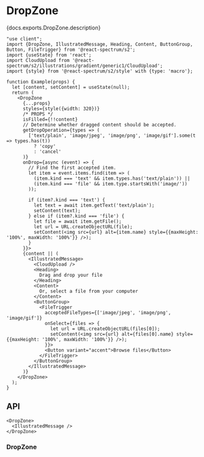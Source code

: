 


# DropZone

<PageDescription>{docs.exports.DropZone.description}</PageDescription>

```tsx render type="s2" docs={docs.exports.DropZone} links={docs.links} props={['size', 'replaceMessage']} wide
"use client";
import {DropZone, IllustratedMessage, Heading, Content, ButtonGroup, Button, FileTrigger} from '@react-spectrum/s2';
import {useState} from 'react';
import CloudUpload from '@react-spectrum/s2/illustrations/gradient/generic1/CloudUpload';
import {style} from '@react-spectrum/s2/style' with {type: 'macro'};

function Example(props) {
  let [content, setContent] = useState(null);
  return (
    <DropZone
      {...props}
      styles={style({width: 320})}
      /* PROPS */
      isFilled={!!content}
      // Determine whether dragged content should be accepted.
      getDropOperation={types => (
        ['text/plain', 'image/jpeg', 'image/png', 'image/gif'].some(t => types.has(t))
          ? 'copy' 
          : 'cancel'
      )}
      onDrop={async (event) => {
        // Find the first accepted item.
        let item = event.items.find(item => (
          (item.kind === 'text' && item.types.has('text/plain')) ||
          (item.kind === 'file' && item.type.startsWith('image/'))
        ));

        if (item?.kind === 'text') {
          let text = await item.getText('text/plain');
          setContent(text);
        } else if (item?.kind === 'file') {
          let file = await item.getFile();
          let url = URL.createObjectURL(file);
          setContent(<img src={url} alt={item.name} style={{maxHeight: '100%', maxWidth: '100%'}} />);
        }
      }}>
      {content || (
        <IllustratedMessage>
          <CloudUpload />
          <Heading>
            Drag and drop your file
          </Heading>
          <Content>
            Or, select a file from your computer
          </Content>
          <ButtonGroup>
            <FileTrigger
              acceptedFileTypes={['image/jpeg', 'image/png', 'image/gif']}
              onSelect={files => {
                let url = URL.createObjectURL(files[0]);
                setContent(<img src={url} alt={files[0].name} style={{maxHeight: '100%', maxWidth: '100%'}} />);
              }}>
              <Button variant="accent">Browse files</Button>
            </FileTrigger>
          </ButtonGroup>
        </IllustratedMessage>
      )}
    </DropZone>
  );
}
```

## API

```tsx links={{DropZone: '#dropzone', IllustratedMessage: 'IllustratedMessage.html'}}
<DropZone>
  <IllustratedMessage />
</DropZone>
```

### DropZone

<PropTable component={docs.exports.DropZone} links={docs.links} />
